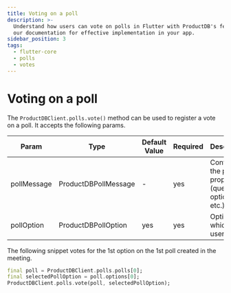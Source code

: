 ```yaml
---
title: Voting on a poll
description: >-
  Understand how users can vote on polls in Flutter with ProductDB's features. Follow
  our documentation for effective implementation in your app.
sidebar_position: 3
tags:
  - flutter-core
  - polls
  - votes
---
```


# Voting on a poll

The `ProductDBClient.polls.vote()` method can be used to register a vote on a poll.
It accepts the following params.

| Param       | Type            | Default Value | Required | Description                                                |
| ----------- | --------------- | ------------- | -------- | ---------------------------------------------------------- |
| pollMessage | ProductDBPollMessage | -             | yes      | Contains all the poll properties (question, options, etc.) |
| pollOption  | ProductDBPollOption  | yes           | yes      | Option on which the user voted                             |

The following snippet votes for the 1st option on the 1st poll created in the
meeting.

```dart
final poll = ProductDBClient.polls.polls[0];
final selectedPollOption = poll.options[0];
ProductDBClient.polls.vote(poll, selectedPollOption);
```

<head>
  <title>Flutter Core Voting on a poll</title>
  <meta name="description" content="Understand how users can vote on polls in Flutter with ProductDB's features. Follow our documentation for effective implementation in your app."/>
</head>
